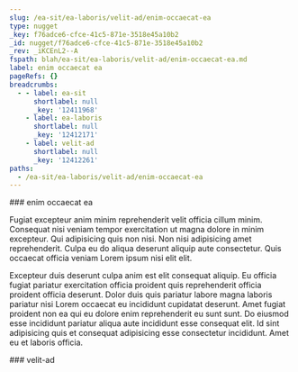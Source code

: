 ```yaml
---
slug: /ea-sit/ea-laboris/velit-ad/enim-occaecat-ea
type: nugget
_key: f76adce6-cfce-41c5-871e-3518e45a10b2
_id: nugget/f76adce6-cfce-41c5-871e-3518e45a10b2
_rev: _iKCEnL2--A
fspath: blah/ea-sit/ea-laboris/velit-ad/enim-occaecat-ea.md
label: enim occaecat ea
pageRefs: {}
breadcrumbs:
  - - label: ea-sit
      shortlabel: null
      _key: '12411968'
    - label: ea-laboris
      shortlabel: null
      _key: '12412171'
    - label: velit-ad
      shortlabel: null
      _key: '12412261'
paths:
  - /ea-sit/ea-laboris/velit-ad/enim-occaecat-ea
---
```


<NuggetArea>
<Nugget slug="/ea-sit/ea-laboris/velit-ad/enim-occaecat-ea" type="nugget" _key="f76adce6-cfce-41c5-871e-3518e45a10b2" _id="nugget/f76adce6-cfce-41c5-871e-3518e45a10b2" _rev="_iKCEnL2--A" fspath="blah/ea-sit/ea-laboris/velit-ad/enim-occaecat-ea.md" label="enim occaecat ea" paths="/ea-sit/ea-laboris/velit-ad/enim-occaecat-ea">
<NuggetBody>
### enim occaecat ea

Fugiat excepteur anim minim reprehenderit velit officia cillum minim. Consequat nisi veniam tempor exercitation ut magna dolore in minim excepteur. Qui adipisicing quis non nisi. Non nisi adipisicing amet reprehenderit. Culpa eu do aliqua deserunt aliquip aute consectetur. Quis occaecat officia veniam Lorem ipsum nisi elit elit.

Excepteur duis deserunt culpa anim est elit consequat aliquip. Eu officia fugiat pariatur exercitation officia proident quis reprehenderit officia proident officia deserunt. Dolor duis quis pariatur labore magna laboris pariatur nisi Lorem occaecat eu incididunt cupidatat deserunt. Amet fugiat proident non ea qui eu dolore enim reprehenderit eu sunt sunt. Do eiusmod esse incididunt pariatur aliqua aute incididunt esse consequat elit. Id sint adipisicing quis et consequat adipisicing esse consectetur incididunt. Amet eu et laboris officia.

</NuggetBody>
<Breadcrumbs>
<Crumbs>
<Crumb _key="12411968" label="ea-sit" /><Crumb _key="12412171" label="ea-laboris" /><Crumb _key="12412261" label="velit-ad" />
</Crumbs>
</Breadcrumbs>
</Nugget>

<NuggetsInbound>
</NuggetsInbound>
<NuggetsOutbound>
</NuggetsOutbound>
</NuggetArea>
<PassagesInbound>
<Passage direction="inbound" type="passage" _key="12412261" _id="passage/12412261" _rev="_iKCEnLy--A" label="velit-ad" passage="velit-ad" fspath="blah/ea-sit/ea-laboris/velit-ad" paths="/ea-sit/ea-laboris/velit-ad" slug="/ea-sit/ea-laboris/velit-ad">
<NuggetBody>
### velit-ad

</NuggetBody>
<Breadcrumbs>
<Crumbs>
<Crumb _key="12411968" label="ea-sit" /><Crumb _key="12412171" label="ea-laboris" />
</Crumbs>
</Breadcrumbs>
</Passage>

</PassagesInbound>
<PassagesOutbound>
</PassagesOutbound>